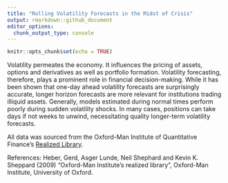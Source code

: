 ```yaml
---
title: "Rolling Volatility Forecasts in the Midst of Crisis"
output: rmarkdown::github_document
editor_options: 
  chunk_output_type: console
---
```


```r
knitr::opts_chunk$set(echo = TRUE)
```

Volatility permeates the economy. It influences the pricing of assets, options and derivatives as well as portfolio formation. Volatility forecasting, therefore, plays a prominent role in financial decision-making. While it has been shown that one-day ahead volatility forecasts are surprisingly accurate, longer horizon forecasts are more relevant for institutions trading illiquid assets. Generally, models estimated during normal times perform poorly during sudden volatility shocks. In many cases, positions can take days if not weeks to unwind, necessitating quality longer-term volatility forecasts. 

All data was sourced from the Oxford-Man Institute of Quantitative Finance's [Realized Library](https://realized.oxford-man.ox.ac.uk/).

References:
Heber, Gerd, Asger Lunde, Neil Shephard and Kevin K. Sheppard (2009) "Oxford-Man Institute's realized library", Oxford-Man Institute, University of Oxford. 

 
